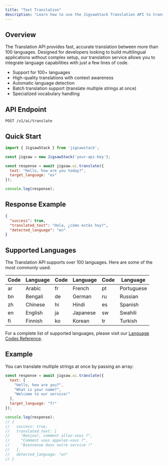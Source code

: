 ```yaml
---
title: "Text Translation"
description: "Learn how to use the JigsawStack Translation API to translate text between 100+ languages"
---
```


## Overview

The Translation API provides fast, accurate translation between more than 100 languages. Designed for developers looking to build multilingual applications without complex setup, our translation service allows you to integrate language capabilities with just a few lines of code.

- Support for 100+ languages
- High-quality translations with context awareness
- Automatic language detection
- Batch translation support (translate multiple strings at once)
- Specialized vocabulary handling

## API Endpoint

```
POST /v1/ai/translate
```

## Quick Start

```javascript JavaScript
import { JigsawStack } from 'jigsawstack';

const jigsaw = new JigsawStack('your-api-key');

const response = await jigsaw.ai.translate({
  text: "Hello, how are you today?",
  target_language: "es"
});

console.log(response);
```

## Response Example

```json
{
  "success": true,
  "translated_text": "Hola, ¿cómo estás hoy?",
  "detected_language": "en"
}
```

## Supported Languages

The Translation API supports over 100 languages. Here are some of the most commonly used:

| Code | Language   | Code | Language   | Code | Language  |
|------|------------|------|------------|------|-----------|
| ar   | Arabic     | fr   | French     | pt   | Portuguese|
| bn   | Bengali    | de   | German     | ru   | Russian   |
| zh   | Chinese    | hi   | Hindi      | es   | Spanish   |
| en   | English    | ja   | Japanese   | sw   | Swahili   |
| fi   | Finnish    | ko   | Korean     | tr   | Turkish   |

For a complete list of supported languages, please visit our [Language Codes Reference](https://jigsawstack.com/docs/additional-resources/languages).

## Example

You can translate multiple strings at once by passing an array:

```javascript Batch Translation Example
const response = await jigsaw.ai.translate({
  text: [
    "Hello, how are you?",
    "What is your name?",
    "Welcome to our service!"
  ],
  target_language: "fr"
});

console.log(response);
// {
//   success: true,
//   translated_text: [
//     "Bonjour, comment allez-vous ?",
//     "Comment vous appelez-vous ?",
//     "Bienvenue dans notre service !"
//   ],
//   detected_language: "en"
// }
```